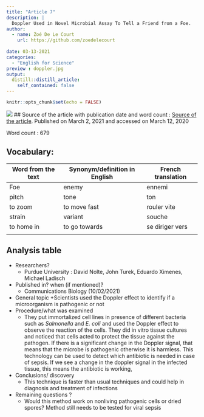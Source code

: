 ```yaml
---
title: "Article 7"
description: |
  Doppler Used in Novel Microbial Assay To Tell a Friend from a Foe.
author:
  - name: Zoé De Le Court
    url: https://github.com/zoedelecourt
    
date: 03-13-2021
categories:
  - "English for Science"
preview : doppler.jpg
output:
  distill::distill_article:
    self_contained: false
---
```


```r
knitr::opts_chunk$set(echo = FALSE)
```
![](doppler.jpg)
## Source of the article with publication date and word count :
[Source of the article](https://www.genengnews.com/news/doppler-used-in-novel-microbial-assay-to-tell-a-friend-from-a-foe/).
Published on  March 2, 2021 and accessed on March 12, 2020

Word count : 679

## Vocabulary: 
| Word from the text | Synonym/definition in English | French translation |
|--------------------|-------------------------------|--------------------|
| Foe                | enemy                         | ennemi             |
| pitch              | tone                          | ton                |
| to zoom            | to move fast                  | rouler vite        |
| strain             | variant                       | souche             |
| to home in         | to go towards                 | se diriger vers    |
|                    |                               |                    |


## Analysis table

- Researchers? 
    + Purdue University : David Nolte, John Turek, Eduardo Ximenes, Michael Ladisch
- Published in? when (if mentioned)?
    + Communications Biology (10/02/2021)
- General topic
    +Scientists used the Doppler effect to identify if a microorganism is pathogenic or not
- Procedure/what was examined
    + They put immortalized cell lines in presence of different bacteria such as *Salmonella* and *E. coli* and used the Doppler effect to observe the reaction of the cells. They did in vitro tissue cultures and noticed that cells acted to protect the tissue against the pathogen. If there is a significant change in the Doppler signal, that means that the microbe is pathogenic otherwise it is harmless. This technology can be used to detect which antibiotic is needed in case of sepsis. If we see a change in the doppler signal in the infected tissue, this means the antibiotic is working, 
- Conclusions/ discovery
    + This technique is faster than usual techniques and could help in diagnosis and treatment of infections
- Remaining questions ? 
    + Would this method work on nonliving pathogenic cells or dried spores? Method still needs to be tested for viral sepsis

